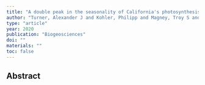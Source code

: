 ```yaml
---
title: "A double peak in the seasonality of California's photosynthesis as observed from space"
author: "Turner, Alexander J and Kohler, Philipp and Magney, Troy S and Frankenberg, Christian and Fung, Inez and Cohen, Ronald C"
type: "article"
year: 2020
publication: "Biogeosciences"
doi: ""
materials: ""
toc: false
---
```


## Abstract

